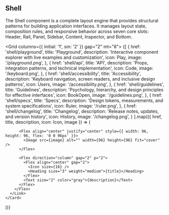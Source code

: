 
<Section size="1">

# Shell

The Shell component is a complete layout engine that provides structural patterns for building application interfaces. It manages layout state, composition rules, and responsive behavior across seven core slots: Header, Rail, Panel, Sidebar, Content, Inspector, and Bottom.

<Grid columns={{ initial: '1', sm: '2' }} gap="2" mt="8">
  {[
    {
      href: 'shell/playground',
      title: 'Playground',
      description: 'Interactive component explorer with live examples and customization',
      icon: Play,
      image: '/playground.png',
    },
    {
      href: 'shell/api',
      title: 'API',
      description: 'Props, integration patterns, and technical implementation',
      icon: Code,
      image: '/keyboard.png',
    },
    {
      href: 'shell/accessibility',
      title: 'Accessibility',
      description: 'Keyboard navigation, screen readers, and inclusive design patterns',
      icon: Users,
      image: '/accessibility.png',
    },
    {
      href: 'shell/guidelines',
      title: 'Guidelines',
      description: 'Psychology, hierarchy, and design principles for effective interfaces',
      icon: BookOpen,
      image: '/guidelines.png',
    },
    {
      href: 'shell/specs',
      title: 'Specs',
      description: 'Design tokens, measurements, and system specifications',
      icon: Ruler,
      image: '/ruler.png',
    },
    {
      href: 'shell/changelog',
      title: 'Changelog',
      description: 'Release notes, updates, and version history',
      icon: History,
      image: '/changelog.png',
    }
  ].map(({ href, title, description, icon: Icon, image }) => (
    <Card asChild key={href} size="2" variant="soft">
      <Link href={href}>
        <Flex direction="row" align="center" gap="4">
        
          <Flex align="center" justify="center" style={{ width: 96, height: 96, flex: '0 0 96px' }}>
            <Image src={image} alt="" width={96} height={96} fit="cover" />
          </Flex>
        
          <Flex direction="column" gap="2" p="2">
            <Flex align="center" gap="2">
              <Icon size={16} />
              <Heading size="3" weight="medium">{title}</Heading>
            </Flex>
            <Text size="2" color="gray">{description}</Text>
          </Flex>
        </Flex>
      </Link>
    </Card>

))}

</Grid>

</Section>
